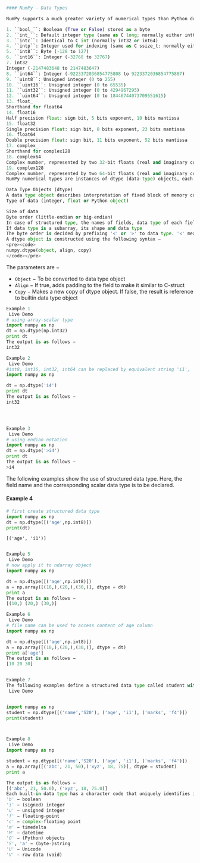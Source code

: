 

```python
#### NumPy - Data Types

NumPy supports a much greater variety of numerical types than Python does. The following table shows different scalar data types defined in NumPy.

```


```python
1. ``bool_``: Boolean (True or False) stored as a byte
2. ``int_``: Default integer type (same as C long; normally either int64 or int32)
3. ``intc``: Identical to C int (normally int32 or int64)
4. ``intp``: Integer used for indexing (same as C ssize_t; normally either int32 or int64)
5. ``int8``: Byte (-128 to 127)
6. ``int16``: Integer (-32768 to 32767)
7. int32
Integer (-2147483648 to 2147483647)
8. ``int64``: Integer (-9223372036854775808 to 9223372036854775807)
9. ``uint8``: Unsigned integer (0 to 255)
10. ``uint16``: Unsigned integer (0 to 65535)
11. ``uint32``: Unsigned integer (0 to 4294967295)
12. ``uint64``: Unsigned integer (0 to 18446744073709551615)
13. float_
Shorthand for float64
14. float16
Half precision float: sign bit, 5 bits exponent, 10 bits mantissa
15. float32
Single precision float: sign bit, 8 bits exponent, 23 bits mantissa
16. float64
Double precision float: sign bit, 11 bits exponent, 52 bits mantissa
17. complex_
Shorthand for complex128
18. complex64
Complex number, represented by two 32-bit floats (real and imaginary components)
19. complex128
Complex number, represented by two 64-bit floats (real and imaginary components)
NumPy numerical types are instances of dtype (data-type) objects, each having unique characteristics. The dtypes are available as np.bool_, np.float32, etc.

```


```python
Data Type Objects (dtype)
A data type object describes interpretation of fixed block of memory corresponding to an array, depending on the following aspects −
Type of data (integer, float or Python object)
```


```python
Size of data
Byte order (little-endian or big-endian)
In case of structured type, the names of fields, data type of each field and part of the memory block taken by each field.
If data type is a subarray, its shape and data type
The byte order is decided by prefixing '<' or '>' to data type. '<' means that encoding is little-endian (least significant is stored in smallest address). '>' means that encoding is big-endian (most significant byte is stored in smallest address).
A dtype object is constructed using the following syntax −
<pre><code>
numpy.dtype(object, align, copy)
</code></pre>
```

The parameters are −

* ``Object`` − To be converted to data type object
* ``Align`` − If true, adds padding to the field to make it similar to C-struct
* ``Copy`` − Makes a new copy of dtype object. If false, the result is reference to builtin data type object


```python
Example 1
 Live Demo
# using array-scalar type 
import numpy as np 
dt = np.dtype(np.int32) 
print dt
The output is as follows −
int32
```


```python
Example 2
 Live Demo
#int8, int16, int32, int64 can be replaced by equivalent string 'i1', 'i2','i4', etc. 
import numpy as np 

dt = np.dtype('i4')
print dt 
The output is as follows −
int32
```


```python



Example 3
 Live Demo
# using endian notation 
import numpy as np 
dt = np.dtype('>i4') 
print dt
The output is as follows −
>i4

```

The following examples show the use of structured data type. 
Here, the field name and the corresponding scalar data type is to be declared.


#### Example 4


```python
# first create structured data type 
import numpy as np 
dt = np.dtype([('age',np.int8)]) 
print(dt) 

```

    [('age', 'i1')]



```python

Example 5
 Live Demo
# now apply it to ndarray object 
import numpy as np 

dt = np.dtype([('age',np.int8)]) 
a = np.array([(10,),(20,),(30,)], dtype = dt) 
print a
The output is as follows −
[(10,) (20,) (30,)]
```


```python
Example 6
 Live Demo
# file name can be used to access content of age column 
import numpy as np 

dt = np.dtype([('age',np.int8)]) 
a = np.array([(10,),(20,),(30,)], dtype = dt) 
print a['age']
The output is as follows −
[10 20 30]
```


```python

Example 7
The following examples define a structured data type called student with a string field 'name', an integer field 'age' and a float field 'marks'. This dtype is applied to ndarray object.
 Live Demo
```


```python

import numpy as np 
student = np.dtype([('name','S20'), ('age', 'i1'), ('marks', 'f4')]) 
print(student)
```


```python


Example 8
 Live Demo
import numpy as np 

student = np.dtype([('name','S20'), ('age', 'i1'), ('marks', 'f4')]) 
a = np.array([('abc', 21, 50),('xyz', 18, 75)], dtype = student) 
print a


```


```python
The output is as follows −
[('abc', 21, 50.0), ('xyz', 18, 75.0)]
Each built-in data type has a character code that uniquely identifies it.
'b' − boolean
'i' − (signed) integer
'u' − unsigned integer
'f' − floating-point
'c' − complex-floating point
'm' − timedelta
'M' − datetime
'O' − (Python) objects
'S', 'a' − (byte-)string
'U' − Unicode
'V' − raw data (void)

```
